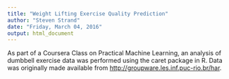 ```yaml
---
title: "Weight Lifting Exercise Quality Prediction"
author: "Steven Strand"
date: "Friday, March 04, 2016"
output: html_document
---
```


As part of a Coursera Class on Practical Machine Learning,
an analysis of dumbbell exercise data was performed using the caret package in R.
Data was originally made available from [http://groupware.les.inf.puc-rio.br/har]().

